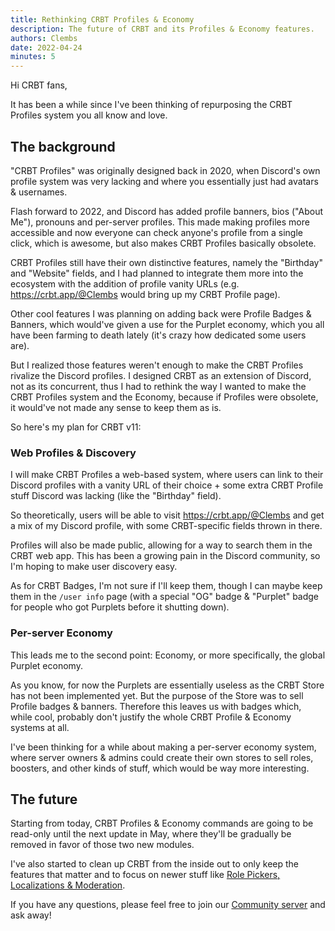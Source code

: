 ```yaml
---
title: Rethinking CRBT Profiles & Economy
description: The future of CRBT and its Profiles & Economy features.
authors: Clembs
date: 2022-04-24
minutes: 5
---
```


Hi CRBT fans,

It has been a while since I've been thinking of repurposing the CRBT Profiles system you all know and love.

## The background

"CRBT Profiles" was originally designed back in 2020, when Discord's own profile system was very lacking and where you essentially just had avatars & usernames.

Flash forward to 2022, and Discord has added profile banners, bios ("About Me"), pronouns and per-server profiles. This made making profiles more accessible and now everyone can check anyone's profile from a single click, which is awesome, but also makes CRBT Profiles basically obsolete.

CRBT Profiles still have their own distinctive features, namely the "Birthday" and "Website" fields, and I had planned to integrate them more into the ecosystem with the addition of profile vanity URLs (e.g. https://crbt.app/@Clembs would bring up my CRBT Profile page).

Other cool features I was planning on adding back were Profile Badges & Banners, which would've given a use for the Purplet economy, which you all have been farming to death lately (it's crazy how dedicated some users are).

But I realized those features weren't enough to make the CRBT Profiles rivalize the Discord profiles. I designed CRBT as an extension of Discord, not as its concurrent, thus I had to rethink the way I wanted to make the CRBT Profiles system and the Economy, because if Profiles were obsolete, it would've not made any sense to keep them as is.

So here's my plan for CRBT v11:

### Web Profiles & Discovery

I will make CRBT Profiles a web-based system, where users can link to their Discord profiles with a vanity URL of their choice + some extra CRBT Profile stuff Discord was lacking (like the "Birthday" field).

So theoretically, users will be able to visit https://crbt.app/@Clembs and get a mix of my Discord profile, with some CRBT-specific fields thrown in there.

Profiles will also be made public, allowing for a way to search them in the CRBT web app. This has been a growing pain in the Discord community, so I'm hoping to make user discovery easy.

As for CRBT Badges, I'm not sure if I'll keep them, though I can maybe keep them in the `/user info` page (with a special "OG" badge & "Purplet" badge for people who got Purplets before it shutting down).

### Per-server Economy

This leads me to the second point: Economy, or more specifically, the global Purplet economy.

As you know, for now the Purplets are essentially useless as the CRBT Store has not been implemented yet. But the purpose of the Store was to sell Profile badges & banners. Therefore this leaves us with badges which, while cool, probably don't justify the whole CRBT Profile & Economy systems at all.

I've been thinking for a while about making a per-server economy system, where server owners & admins could create their own stores to sell roles, boosters, and other kinds of stuff, which would be way more interesting.

## The future

Starting from today, CRBT Profiles & Economy commands are going to be read-only until the next update in May, where they'll be gradually be removed in favor of those two new modules.

I've also started to clean up CRBT from the inside out to only keep the features that matter and to focus on newer stuff like [Role Pickers, Localizations & Moderation](/11.5-changelog).

If you have any questions, please feel free to join our [Community server](https://crbt.app/discord) and ask away!
